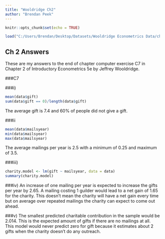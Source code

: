 ```yaml
---
title: "Wooldridge Ch2"
author: "Brendan Peek"
---
```


```r
knitr::opts_chunk$set(echo = TRUE)
```
```r
load("C:/Users/Brendan/Desktop/Datasets/Wooldridge Econometrics Data/charity.RData")
```
## Ch 2 Answers

These are my answers to the end of chapter computer exercise C7 in Chapter 2 of Introductory Econometrics 5e by Jeffrey Wooldridge.

###C7

###i)

```r
mean(data$gift)
sum(data$gift == 0)/length(data$gift)
```

The average gift is 7.4 and 60% of people did not give a gift.

###ii
```r
mean(data$mailsyear)
min(data$mailsyear)
max(data$mailsyear)
```

The average mailings per year is 2.5 with a minimum of 0.25 and maximum of 3.5.

###iii)
```r
charity.model <- lm(gift ~ mailsyear, data = data)
summary(charity.model)
```
\begin{equation}
\widehat gift = 2.01 + 2.65*mailsyear \\
sample size = 4268 \\
R^2 = 0.014
\end{equation}

###iv)
An increase of one mailing per year is expected to increase the gifts per year by 2.65. A mailing costing 1 guilder would lead to a net gain of 1.65 for the charity. This doesn't mean the charity will have a net gain every time but on average over repeated mailings the charity can expect to come out ahead.

###v)
The smallest predicted charitable contribution in the sample would be 2.014. This is the expected amount of gifts if there are no mailings at all. This model would never predict zero for gift because it estimates about 2 gifts when the charity doesn't do any outreach.

















